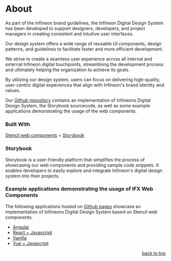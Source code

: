 
<Meta title="Setup & installation/About" />


# About

As part of the Infineon brand guidelines, the Infineon Digital Design System has been developed to support designers, developers, and project managers in creating consistent and intuitive user interfaces.

Our design system offers a wide range of reusable UI components, design patterns, and guidelines to facilitate faster and more efficient development. 

We strive to create a seamless user experience across all internal and external Infineon digital touchpoints, streamlining the development process and ultimately helping the organization to achieve its goals. 

By utilizing our design system, users can focus on delivering high-quality, user-centric digital experiences that align with Infineon's brand identity and values.


Our [Github repository](https://github.com/Infineon/infineon-design-system-stencil) contains an implementation of Infineons Digital Design System, the Storybook sourcecode, as well as some example applications demonstrating the usage of the web components.

### Built With

[Stencil web components](https://stenciljs.com) + [Storybook](https://storybook.js.org/)

### Storybook

Storybook is a user-friendly platform that simplifies the process of showcasing our web components and providing sample code snippets.
It enables developers to easily explore and integrate Infineon's digital design system into their projects.

### Example applications demonstrating the usage of IFX Web Components

The following applications hosted on [Github pages](https://pages.github.com/) showcase an implementation of Infineons Digital Design System based on Stencil web components.

- [Angular](https://infineon.github.io/infineon-design-system-stencil/angular-example)
- [React + Javascript](https://infineon.github.io/infineon-design-system-stencil/react-example)
- [Vanilla](https://infineon.github.io/infineon-design-system-stencil/vanilla-example)
- [Vue + Javascript](https://infineon.github.io/infineon-design-system-stencil/vue-example)

<p align="right"><a href="#tableContent">back to top</a></p>
